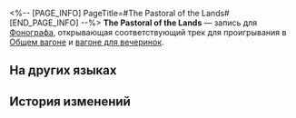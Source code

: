 <%-- [PAGE_INFO]
PageTitle=#The Pastoral of the Lands#
[END_PAGE_INFO] --%>
{{Предмет Инфобокс
|id          = 210374
|Изображение = Предмет The Pastoral of the Lands.png
|Тип         = Запись
|Инвентарь   = Ценные предметы
|Редкость    = 3
|Эффект      = 
|Описание    = Запись, которую можно воспроизвести на фонографе экспресса. Это может быть случайное приобретение или подарок от кого-то другого. Когда играет музыка, всплывают самые разные воспоминания: улыбки, встречи, прикосновения и волнение битвы. Может быть, поэтому, даже несмотря на стремительный прогресс общества, люди всё ещё собирают записи.<br />Текущая запись содержит трек The Pastoral of the Lands.
}}
{{Описание|''Она дарит всем цветущие равнины, на её просторах пасутся стада, и она же пестует на своих полях целые цивилизации.''}}
'''The Pastoral of the Lands''' — запись для [[Фонограф]]а, открывающая соответствующий трек для проигрывания в [[Общий вагон|Общем вагоне]] и [[Вагон для вечеринок|вагоне для вечеринок]].

==На других языках==
{{На других языках
|en   = ''The Pastoral of the Lands''
|zhs  = 《大地牧歌》
|zht  = 〈大地牧歌〉
|ja   = 『大地の牧歌』
|ko   = ≪대지의 목가≫
|es   = Pastoral de la tierra
|fr   = ''The Pastoral of the Lands''
|ru   = The Pastoral of the Lands
|th   = "The Pastoral of the Lands"
|vi   = "Bài Ca Đại Địa"
|de   = „Hymne der Lande“
|id   = "The Pastoral of the Lands"
|pt   = "The Pastoral of the Lands"
}}

==История изменений==
{{История изменений|3.5}}
